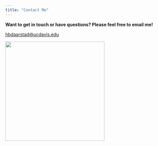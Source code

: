 ```yaml
---
title: "Contact Me"
---
```


**Want to get in touch or have questions? Please feel free to email me!**

[hbdaarstad\@ucdavis.edu](mailto:hbdaarstad@ucdavis.edu)

![](images/IMG_0104.JPG){fig-align="center" width="312"}

